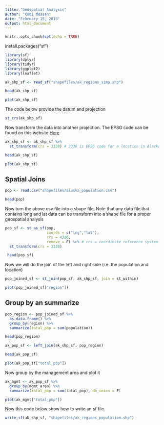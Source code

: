 ```yaml
---
title: "Geospatial Analysis"
author: "Komi Messan"
date: "February 15, 2019"
output: html_document
---
```


```r
knitr::opts_chunk$set(echo = TRUE)
```

install.packages("sf")

```r
library(sf)
library(dplyr)
library(tidyr)
library(ggplot2)
library(leaflet)
```


```r
ak_shp_sf <- read_sf("shapefiles/ak_regions_simp.shp")

head(ak_shp_sf)
```


```r
plot(ak_shp_sf)
```

The code below provide the datum and projection

```r
st_crs(ak_shp_sf)
```


Now transform the data into another projection. The EPSG code can be found on this website [Here](http://spatialreference.org/ref/epsg/?page=1)

```r
ak_shp_sf <- ak_shp_sf %>% 
  st_transform(crs = 3338) # 3338 is EPSG code for a location in Alaska

head(ak_shp_sf)

plot(ak_shp_sf)
```


## Spatial Joins

```r
pop <- read.csv("shapefiles/alaska_population.csv")

head(pop)
```

Now turn the above csv file into a shape file. Note that any data file that contains long and lat data can be transform into a shape file for a proper geospatial analysis 


```r
pop_sf <- st_as_sf(pop,
                   coords = c("lng","lat"),
                   crs = 4326,
                   remove = F) %>% # crs = coordinate reference system
  st_transform(crs = 3338)

 head(pop_sf)
```


 Now we will do the join of the left and right side (i.e. the population and location)
 
```r
pop_joined_sf <- st_join(pop_sf, ak_shp_sf, join = st_within)

plot(pop_joined_sf["region"])
```


## Group by an summarize 

```r
pop_region <- pop_joined_sf %>% 
  as.data.frame() %>% 
  group_by(region) %>% 
  summarize(total_pop = sum(population))

head(pop_region)
```


```r
ak_pop_sf <- left_join(ak_shp_sf, pop_region)

head(ak_pop_sf)

plot(ak_pop_sf["total_pop"])
```


Now group by the management area and plot it

```r
ak_mgmt <- ak_pop_sf %>% 
  group_by(mgmt_area) %>% 
  summarize(total_pop = sum(total_pop), do_union = F)

plot(ak_mgmt["total_pop"])
```


Now this code below show how to write an sf file

```r
write_sf(ak_shp_sf, "shapefiles/ak_regions_population.shp")
```




